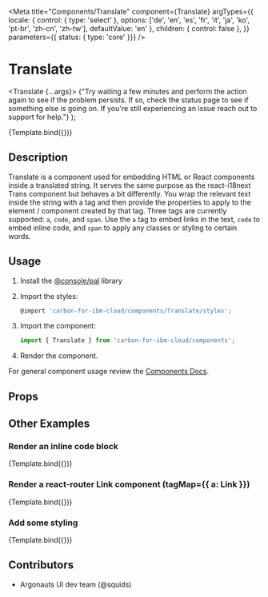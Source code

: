 
<Meta
  title="Components/Translate"
  component={Translate}
  argTypes={{
    locale: { control: { type: 'select' }, options: ['de', 'en', 'es', 'fr', 'it', 'ja', 'ko', 'pt-br', 'zh-cn', 'zh-tw'], defaultValue: 'en' },
    children: { control: false },
  }}
  parameters={{ status: { type: 'core' }}}
/>

# Translate

  <Translate {...args}>
    {"Try waiting a few minutes and perform the action again to see if the problem persists. If so, check the <a>status page</a> to see if something else is going on. If you're still experiencing an issue reach out to <a>support</a> for help."}
  </Translate>
);

<Canvas>
  <Story
    name="Demo"
    args={{
      tagProps: [
        { href: '/status', target: '_blank' },
        { href: '/unifiedsupport/supportcenter', target: '_blank' },
      ]
    }}
  >
    {Template.bind({})}
  </Story>
</Canvas>

## Description
Translate is a component used for embedding HTML or React components inside a translated string. It serves the same purpose as the react-i18next Trans component but behaves a bit differently. You wrap the relevant text inside the string with a tag and then provide the properties to apply to the element / component created by that tag. Three tags are currently supported: `a`, `code`, and `span`. Use the `a` tag to embed links in the text, `code` to embed inline code, and `span` to apply any classes or styling to certain words.

## Usage

1.  Install the [@console/pal](https://github.ibm.com/ibmcloud/pal#how-to-install-and-use) library
2.  Import the styles:

    ```js
    @import 'carbon-for-ibm-cloud/components/Translate/styles';
    ```

3.  Import the component:

    ```js
    import { Translate } from 'carbon-for-ibm-cloud/components';
    ```

4.  Render the component.

For general component usage review the [Components Docs](https://pages.github.ibm.com/ibmcloud/pal/development-guidelines/components/overview).

## Props

<ArgsTable of={Translate} />


## Other Examples

### Render an inline code block
<Canvas>
  <Story
    name="Demo-inline"
    args={{
      tagProps: [{ className: 'inline-code-block' }]
    }}
  >
    {Template.bind({})}
  </Story>
</Canvas>

### Render a react-router Link component (tagMap={{ a: Link }})
<Canvas>
  <Story
    name="Demo-router-link"
    args={{
      tagProps: [{ to: '/kubernetes/registry/main/start', className: 'cds--link' }],
      tagMap: { /* a: Link */ }
    }}
  >
    {Template.bind({})}
  </Story>
</Canvas>

### Add some styling
<Canvas>
  <Story
    name="Demo-styling"
    args={{
      tagProps: [{ style: { fontSize: '150%', fontWeight: 600 } }]
    }}
  >
    {Template.bind({})}
  </Story>
</Canvas>

## Contributors
- Argonauts UI dev team (@squids)
